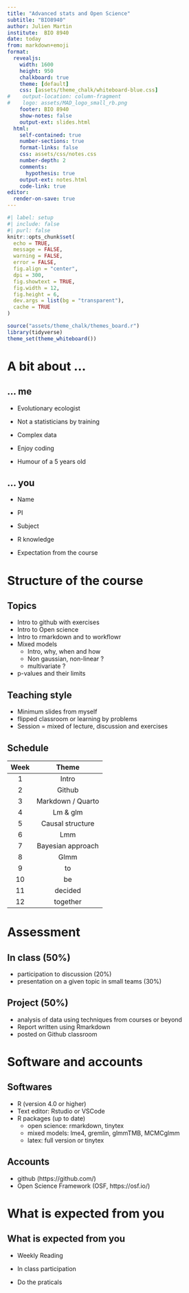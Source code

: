 ```yaml
---
title: "Advanced stats and Open Science"
subtitle: "BIO8940"
author: Julien Martin
institute:  BIO 8940
date: today
from: markdown+emoji
format:
  revealjs: 
    width: 1600
    height: 950
    chalkboard: true
    theme: [default]
    css: [assets/theme_chalk/whiteboard-blue.css]
#    output-location: column-fragment
#    logo: assets/MAD_logo_small_rb.png
    footer: BIO 8940
    show-notes: false
    output-ext: slides.html
  html:
    self-contained: true
    number-sections: true
    format-links: false
    css: assets/css/notes.css
    number-depth: 2
    comments:
      hypothesis: true
    output-ext: notes.html
    code-link: true
editor:
  render-on-save: true
---
```


```r
#| label: setup
#| include: false
#| purl: false
knitr::opts_chunk$set(
  echo = TRUE,
  message = FALSE,
  warning = FALSE,
  error = FALSE,
  fig.align = "center",
  dpi = 300,
  fig.showtext = TRUE,
  fig.width = 12,
  fig.height = 6,
  dev.args = list(bg = "transparent"),
  cache = TRUE
)

source("assets/theme_chalk/themes_board.r")
library(tidyverse)
theme_set(theme_whiteboard())
```

# A bit about ...

## ... me

* Evolutionary ecologist

* Not a statisticians by training

* Complex data

* Enjoy coding

* Humour of a 5 years old

## ... you

* Name

* PI

* Subject

* R knowledge

* Expectation from the course

# Structure of the course

## Topics

- Intro to github with exercises
- Intro to Open science
- Intro to rmarkdown and to workflowr
- Mixed models
  - Intro, why, when and how
  - Non gaussian, non-linear ?
  - multivariate ?
- p-values and their limits

## Teaching style

- Minimum slides from myself
- flipped classroom or learning by problems
- Session = mixed of lecture, discussion and exercises

## Schedule

::: {contenteditable="true"}
| Week | Theme |
|:----:|:-----:|
|  1 | Intro |
|  2 | Github |
|  3 | Markdown / Quarto |
|  4 | Lm & glm |
|  5 | Causal structure |
|  6 | Lmm |
|  7 | Bayesian approach |
|  8 | Glmm |
|  9 | to |
| 10 | be |
| 11 | decided |
| 12 | together |
:::

# Assessment

## In class (50%)

- participation to discussion (20%)
- presentation on a given topic in small teams (30%)

## Project (50%)

- analysis of data using techniques from courses or beyond
- Report written using Rmarkdown
- posted on Github classroom

# Software and accounts

## Softwares

- R (version 4.0 or higher)
- Text editor: Rstudio or VSCode
- R packages (up to date)
  - open science: rmarkdown, tinytex
  - mixed models: lme4, gremlin, glmmTMB, MCMCglmm
  - latex: full version or tinytex

## Accounts

- github (https://github.com/)
- Open Science Framework (OSF, https://osf.io/)
<!-- - gather.town -->


# What is expected from you

## What is expected from you

* Weekly Reading

* In class participation

* Do the praticals
